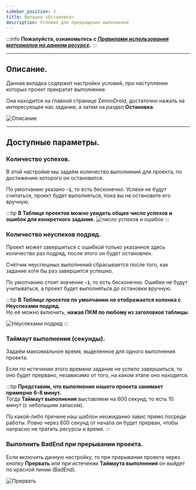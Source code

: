 ```yaml
---
sidebar_position: 2
title: Вкладка «Остановка»
description: Условия для прекращения выполнения
---  
```

:::info **Пожалуйста, ознакомьтесь с [*Правилами использования материалов на данном ресурсе*](../Disclaimer).**
:::
_______________________________________________  
## Описание.
Данная вкладка содержит настройки условий, при наступлении которых проект прекратит выполнение.  

Она находится на главной странице ZennoDroid, достаточно нажать на интересующее нас задание, а затем на раздел **Остановка**.   

![Описание](./assets/Stopping/Stopping_pic1.png)  
_______________________________________________
## Доступные параметры.   
### Количество успехов.  
В этой настройке мы задаём количество выполнений для проекта, по достижению которого он остановится.  

По умолчанию указано **`-1`**, то есть бесконечно. Успехи не будут считаться, проект будет выполняться, пока вы не остановите его вручную.  

:::tip **В Таблице проектов можно увидеть общее число успехов и ошибок для конкретного задания.**
![число успехов и ошибок](./assets/Stopping/Stopping_pic3.png)
:::
### Количество неуспехов подряд.  
Проект может завершиться с ошибкой только указанное здесь количество раз подряд, после этого он будет остановлен.  

Счётчик неуспешных выполнений сбрасывается после того, как задание хотя бы раз завершится успешно.  

По умолчанию стоит значение **`-1`**, то есть бесконечно. Ошибки не будут учитываться, а проект будет выполняться до остановки вручную. 

:::tip **В *Таблице проектов* по умолчанию не отображается колонка с Неуспехами подряд.**  
Но её можно включить, **нажав ПКМ по любому из заголовков таблицы**.  

![Неуспехами подряд](./assets/Stopping/Stopping_pic2.png)
:::  

### Таймаут выполнения (секунды).  
Задаём максимальное время, выделенное для одного выполнения проекта.  

Если по истечении этого времени задание не успело завершиться, то оно будет прервано, независимо от того, на каком этапе оно находится.  

:::tip **Представим, что выполнение нашего проекта занимает примерно 6-8 минут.**  
Тогда **Таймаут выполнения** выставляем на 600 секунд, то есть 10 минут (с небольшим запасом).

По какой-либо причине наш шаблон неожиданно завис прямо посреди работы. Ровно через 600 секунд от начала он будет прерван, чтобы напрасно не тратить ресурсы и время.
:::  

### Выполнить BadEnd при прерывании проекта.  
Если включить данную настройку, то при прерывании проекта через кнопку **Прервать** или при истечении **Таймаута выполнения** он выйдет по красной линии (BadEnd).  

![Прервать](./assets/Stopping/Stopping_pic4.png)